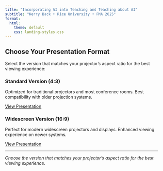 ```yaml
---
title: "Incorporating AI into Teaching and Teaching about AI"
subtitle: "Kerry Back • Rice University • FMA 2025"
format:
  html:
    theme: default
    css: landing-styles.css
---
```


## Choose Your Presentation Format

Select the version that matches your projector's aspect ratio for the best viewing experience:

::: {.version-grid}

::: {.version-card}
### Standard Version (4:3)

Optimized for traditional projectors and most conference rooms.
Best compatibility with older projection systems.

[View Presentation](docs/slides4x3.html){.btn}
:::

::: {.version-card}
### Widescreen Version (16:9)

Perfect for modern widescreen projectors and displays.
Enhanced viewing experience on newer systems.

[View Presentation](docs/slides16x9.html){.btn}
:::

:::

---

*Choose the version that matches your projector's aspect ratio for the best viewing experience.*